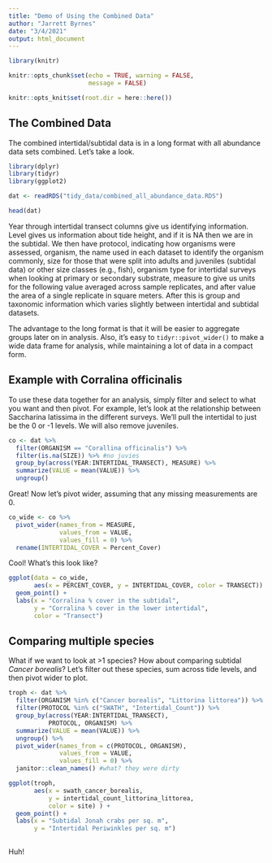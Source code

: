 ```yaml
---
title: "Demo of Using the Combined Data"
author: "Jarrett Byrnes"
date: "3/4/2021"
output: html_document
---
```


```r
library(knitr)

knitr::opts_chunk$set(echo = TRUE, warning = FALSE, 
                      message = FALSE)

knitr::opts_knit$set(root.dir = here::here())
```

## The Combined Data

The combined intertidal/subtidal data is in a long format with all abundance data sets combined. Let's take a look.

```r
library(dplyr)
library(tidyr)
library(ggplot2)

dat <- readRDS("tidy_data/combined_all_abundance_data.RDS")

head(dat)
```

Year through intertidal transect columns give us identifying information. Level gives us information about tide height, and if it is NA then we are in the subtidal. We then have protocol, indicating how organisms were assessed, organism, the name used in each dataset to identify the organism commonly,  size for those that were split into adults and juveniles (subtidal data) or other size classes (e.g., fish), organism type for intertidal surveys when looking at primary or secondary substrate, measure to give us units for the following value averaged across sample replicates, and after value the area of a single replicate in square meters. After this is group and taxonomic information which varies slightly between intertidal and subtidal datasets.

The advantage to the long format is that it will be easier to aggregate groups later on in analysis. Also, it's easy to `tidyr::pivot_wider()` to make a wide data frame for analysis, while maintaining a lot of data in a compact form.

## Example with Corralina officinalis

To use these data together for an analysis, simply filter and select to what you want and then pivot. For example, let's look at the relationship between Saccharina latissima in the different surveys. We'll pull the intertidal to just be the 0 or -1 levels. We will also remove juveniles.

```r
co <- dat %>%
  filter(ORGANISM == "Corallina officinalis") %>%
  filter(is.na(SIZE)) %>% #no juvies
  group_by(across(YEAR:INTERTIDAL_TRANSECT), MEASURE) %>%
  summarize(VALUE = mean(VALUE)) %>%
  ungroup()
```

Great! Now let's pivot wider, assuming that any missing measurements are 0.

```r
co_wide <- co %>%
  pivot_wider(names_from = MEASURE,
              values_from = VALUE, 
              values_fill = 0) %>%
  rename(INTERTIDAL_COVER = Percent_Cover)
```

Cool! What's this look like? 
```r
ggplot(data = co_wide,
       aes(x = PERCENT_COVER, y = INTERTIDAL_COVER, color = TRANSECT)) +
  geom_point() +
  labs(x = "Corralina % cover in the subtidal",
       y = "Corralina % cover in the lower intertidal",
       color = "Transect")
```


## Comparing multiple species

What if we want to look at >1 species? How about comparing subtidal *Cancer borealis*? Let's filter out these species, sum across tide levels, and then pivot wider to plot.


```r
troph <- dat %>%
  filter(ORGANISM %in% c("Cancer borealis", "Littorina littorea")) %>%
  filter(PROTOCOL %in% c("SWATH", "Intertidal_Count")) %>%
  group_by(across(YEAR:INTERTIDAL_TRANSECT),
           PROTOCOL, ORGANISM) %>%
  summarize(VALUE = mean(VALUE)) %>%
  ungroup() %>%
  pivot_wider(names_from = c(PROTOCOL, ORGANISM),
              values_from = VALUE, 
              values_fill = 0) %>%
  janitor::clean_names() #what? they were dirty
```


```r
ggplot(troph,
       aes(x = swath_cancer_borealis,
           y = intertidal_count_littorina_littorea,
           color = site) ) +
  geom_point() +
  labs(x = "Subtidal Jonah crabs per sq. m",
       y = "Intertidal Periwinkles per sq. m")
  
```

Huh!